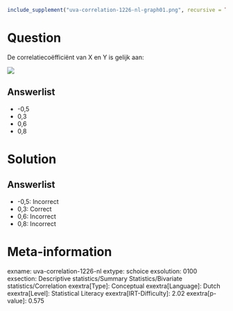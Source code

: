```r
include_supplement("uva-correlation-1226-nl-graph01.png", recursive = TRUE)
```

Question
========

De correlatiecoëfficiënt van X en Y is gelijk aan:

![](uva-correlation-1226-nl-graph01.png)

Answerlist
----------

* -0,5
* 0,3
* 0,6
* 0,8

Solution
========

Answerlist
----------

* -0,5: Incorrect
* 0,3: Correct
* 0,6: Incorrect
* 0,8: Incorrect

Meta-information
================
exname: uva-correlation-1226-nl
extype: schoice
exsolution: 0100
exsection: Descriptive statistics/Summary Statistics/Bivariate statistics/Correlation
exextra[Type]: Conceptual
exextra[Language]: Dutch
exextra[Level]: Statistical Literacy
exextra[IRT-Difficulty]: 2.02
exextra[p-value]: 0.575
